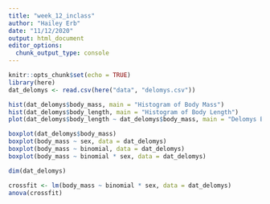 ```yaml
---
title: "week_12_inclass"
author: "Hailey Erb"
date: "11/12/2020"
output: html_document
editor_options: 
  chunk_output_type: console
---
```


```r
knitr::opts_chunk$set(echo = TRUE)
library(here)
dat_delomys <- read.csv(here("data", "delomys.csv"))

hist(dat_delomys$body_mass, main = "Histogram of Body Mass")
hist(dat_delomys$body_length, main = "Histogram of Body Length")
plot(dat_delomys$body_length ~ dat_delomys$body_mass, main = "Delomys Body Length vs. Mass")

boxplot(dat_delomys$body_mass)
boxplot(body_mass ~ sex, data = dat_delomys)
boxplot(body_mass ~ binomial, data = dat_delomys)
boxplot(body_mass ~ binomial * sex, data = dat_delomys)

dim(dat_delomys)

crossfit <- lm(body_mass ~ binomial * sex, data = dat_delomys)
anova(crossfit)
```










